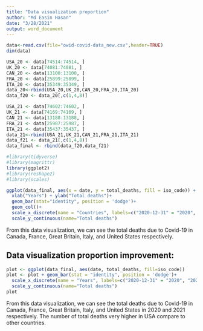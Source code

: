 ---
title: "Data visualization proportion"
author: "Md Easin Hasan"
date: "3/28/2021"
output: word_document
---

```{r}
data<-read.csv(file="owid-covid-data_new.csv",header=TRUE)
dim(data)

USA_20 <- data[74514:74514, ]
UK_20 <- data[74081:74081, ]
CAN_20 <- data[13100:13100, ]
FRA_20 <- data[25899:25899, ]
ITA_20 <- data[35349:35349, ]
data_20<-rbind(USA_20,UK_20,CAN_20,FRA_20,ITA_20)
data_f20 <- data_20[,c(1,4,8)]

USA_21 <- data[74602:74602, ]
UK_21 <- data[74169:74169, ]
CAN_21 <- data[13188:13188, ]
FRA_21 <- data[25987:25987, ]
ITA_21 <- data[35437:35437, ]
data_21<-rbind(USA_21,UK_21,CAN_21,FRA_21,ITA_21)
data_f21 <- data_21[,c(1,4,8)]
data_final <- rbind(data_f20,data_f21)

```

```{r}
#library(tidyverse)
#library(magrittr)
library(ggplot2)
#library(reshape2)
#library(scales)

ggplot(data_final, aes(x = date, y = total_deaths, fill = iso_code)) +
  xlab("Years") + ylab("Total deaths")+
  geom_bar(stat="identity", position = 'dodge')+
  geom_col()+
  scale_x_discrete(name = "Countries", labels=c("2020-12-31" = "2020", "2021-03-29" = "2021"))+
  scale_y_continuous(name="Total deaths")
```

From this data visualization, we can see the total deaths due to Covid-19 in Canada, France, Great Britain, Italy, and United States respectively.

## Data visualization proportion improvement:

```{r}

plot <- ggplot(data_final, aes(date, total_deaths, fill=iso_code))
plot <- plot + geom_bar(stat = "identity", position = 'dodge')+
  scale_x_discrete(name = "Years", labels=c("2020-12-31" = "2020", "2021-03-29" = "2021"))+
  scale_y_continuous(name="Total deaths")
plot
```

From this data visualization, we can see the total deaths due to Covid-19 in Canada, France, Great Britain, Italy, and United States in 2020 and 2021 respectively. The number of total deaths very higher in USA compare to other countries.   